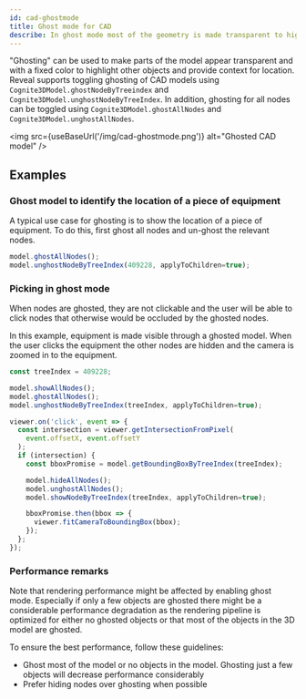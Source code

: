 ```yaml
---
id: cad-ghostmode
title: Ghost mode for CAD
describe: In ghost mode most of the geometry is made transparent to highlight interesting objects
---
```



"Ghosting" can be used to make parts of the model appear transparent and with a fixed color to highlight
other objects and provide context for location. Reveal supports toggling ghosting of CAD models using
`Cognite3DModel.ghostNodeByTreeindex` and `Cognite3DModel.unghostNodeByTreeIndex`. In addition, ghosting
for all nodes can be toggled using `Cognite3DModel.ghostAllNodes` and `Cognite3DModel.unghostAllNodes`.

<img src={useBaseUrl('/img/cad-ghostmode.png')} alt="Ghosted CAD model" />

## Examples

<DemoWrapper name="Cognite3DViewerDemo" />

### Ghost model to identify the location of a piece of equipment

A typical use case for ghosting is to show the location of a piece of equipment. To do this,
first ghost all nodes and un-ghost the relevant nodes.

```jsx runnable-1x
model.ghostAllNodes();
model.unghostNodeByTreeIndex(409228, applyToChildren=true);
```

### Picking in ghost mode

When nodes are ghosted, they are not clickable and the user will be able to click nodes that otherwise
would be occluded by the ghosted nodes.

In this example, equipment is made visible through a ghosted model. When the user clicks the equipment
the other nodes are hidden and the camera is zoomed in to the equipment.

```jsx runnable-1x
const treeIndex = 409228;

model.showAllNodes();
model.ghostAllNodes();
model.unghostNodeByTreeIndex(treeIndex, applyToChildren=true);

viewer.on('click', event => {
  const intersection = viewer.getIntersectionFromPixel(
    event.offsetX, event.offsetY
  );
  if (intersection) {
    const bboxPromise = model.getBoundingBoxByTreeIndex(treeIndex);

    model.hideAllNodes();
    model.unghostAllNodes();
    model.showNodeByTreeIndex(treeIndex, applyToChildren=true);

    bboxPromise.then(bbox => {
      viewer.fitCameraToBoundingBox(bbox);
    });
  };
});
```

### Performance remarks

Note that rendering performance might be affected by enabling ghost mode. Especially if only a few objects are ghosted there might be a considerable
performance degradation as the rendering pipeline is optimized for either no ghosted objects or that most of the objects in the 3D model are ghosted.

To ensure the best performance, follow these guidelines:
- Ghost most of the model or no objects in the model. Ghosting just a few objects will decrease performance considerably
- Prefer hiding nodes over ghosting when possible
